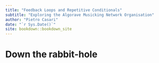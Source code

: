 ```yaml
--- 
title: "Feedback Loops and Repetitive Conditionals"
subtitle: "Exploring the Algorave Musicking Network Organisation"
author: "Pietro Casari"
date: "`r Sys.Date()`"
site: bookdown::bookdown_site
---
```


# Down the rabbit-hole

